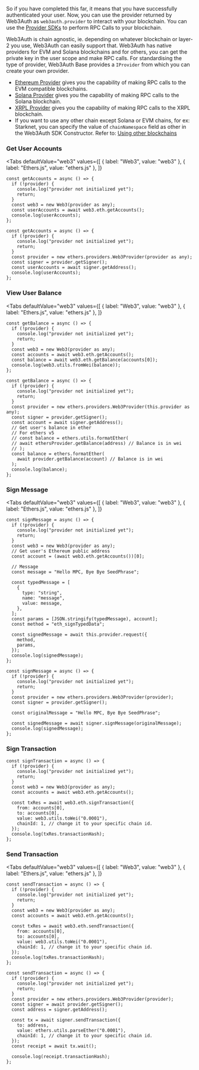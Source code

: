 
So if you have completed this far, it means that you have successfully authenticated your user. Now, you can use the provider returned by Web3Auth as
`web3auth.provider` to interact with your blockchain. You can use the [Provider SDKs](/sdk/helper-sdks/providers/) to perform RPC Calls to your
blockchain.

Web3Auth is chain agnostic, ie. depending on whatever blockchain or layer-2 you use, Web3Auth can easily support that. Web3Auth has native providers
for EVM and Solana blockchains and for others, you can get the private key in the user scope and make RPC calls. For standardising the type of
provider, Web3Auth Base provides a `IProvider` from which you can create your own provider.

- [Ethereum Provider](/sdk/helper-sdks/providers/evm) gives you the capability of making RPC calls to the EVM compatible blockchains.
- [Solana Provider](/sdk/helper-sdks/providers/solana) gives you the capability of making RPC calls to the Solana blockchain.
- [XRPL Provider](/sdk/helper-sdks/providers/xrpl) gives you the capability of making RPC calls to the XRPL blockchain.
- If you want to use any other chain except Solana or EVM chains, for ex: Starknet, you can specify the value of `chainNamespace` field as other in
  the Web3Auth SDK Constructor. Refer to: [Using other blockchains](/sdk/helper-sdks/providers/common)

### Get User Accounts

<Tabs
defaultValue="web3"
values={[
  { label: "Web3", value: "web3" },
  { label: "Ethers.js", value: "ethers.js" },
]}
>
<TabItem value="web3">

```tsx
const getAccounts = async () => {
  if (!provider) {
    console.log("provider not initialized yet");
    return;
  }
  const web3 = new Web3(provider as any);
  const userAccounts = await web3.eth.getAccounts();
  console.log(userAccounts);
};
```

  </TabItem>
<TabItem value="ethers.js">

```tsx
const getAccounts = async () => {
  if (!provider) {
    console.log("provider not initialized yet");
    return;
  }
  const provider = new ethers.providers.Web3Provider(provider as any);
  const signer = provider.getSigner();
  const userAccounts = await signer.getAddress();
  console.log(userAccounts);
};
```

</TabItem>

</Tabs>

### View User Balance

<Tabs
defaultValue="web3"
values={[
  { label: "Web3", value: "web3" },
  { label: "Ethers.js", value: "ethers.js" },
]}
>
<TabItem value="web3">

```tsx
const getBalance = async () => {
  if (!provider) {
    console.log("provider not initialized yet");
    return;
  }
  const web3 = new Web3(provider as any);
  const accounts = await web3.eth.getAccounts();
  const balance = await web3.eth.getBalance(accounts[0]);
  console.log(web3.utils.fromWei(balance));
};
```

  </TabItem>
<TabItem value="ethers.js">

```tsx
const getBalance = async () => {
  if (!provider) {
    console.log("provider not initialized yet");
    return;
  }
  const provider = new ethers.providers.Web3Provider(this.provider as any);
  const signer = provider.getSigner();
  const account = await signer.getAddress();
  // Get user's balance in ether
  // For ethers v5
  // const balance = ethers.utils.formatEther(
  // await ethersProvider.getBalance(address) // Balance is in wei
  // );
  const balance = ethers.formatEther(
    await provider.getBalance(account) // Balance is in wei
  );
  console.log(balance);
};
```

</TabItem>

</Tabs>

### Sign Message

<Tabs
defaultValue="web3"
values={[
  { label: "Web3", value: "web3" },
  { label: "Ethers.js", value: "ethers.js" },
]}
>
<TabItem value="web3">

```tsx
const signMessage = async () => {
  if (!provider) {
    console.log("provider not initialized yet");
    return;
  }
  const web3 = new Web3(provider as any);
  // Get user's Ethereum public address
  const account = (await web3.eth.getAccounts())[0];

  // Message
  const message = "Hello MPC, Bye Bye SeedPhrase";

  const typedMessage = [
    {
      type: "string",
      name: "message",
      value: message,
    },
  ];
  const params = [JSON.stringify(typedMessage), account];
  const method = "eth_signTypedData";

  const signedMessage = await this.provider.request({
    method,
    params,
  });
  console.log(signedMessage);
};
```

  </TabItem>
<TabItem value="ethers.js">

```tsx
const signMessage = async () => {
  if (!provider) {
    console.log("provider not initialized yet");
    return;
  }
  const provider = new ethers.providers.Web3Provider(provider);
  const signer = provider.getSigner();

  const originalMessage = "Hello MPC, Bye Bye SeedPhrase";

  const signedMessage = await signer.signMessage(originalMessage);
  console.log(signedMessage);
};
```

</TabItem>

</Tabs>

### Sign Transaction

```tsx
const signTransaction = async () => {
  if (!provider) {
    console.log("provider not initialized yet");
    return;
  }
  const web3 = new Web3(provider as any);
  const accounts = await web3.eth.getAccounts();

  const txRes = await web3.eth.signTransaction({
    from: accounts[0],
    to: accounts[0],
    value: web3.utils.toWei("0.0001"),
    chainId: 1, // change it to your specific chain id.
  });
  console.log(txRes.transactionHash);
};
```

### Send Transaction

<Tabs
defaultValue="web3"
values={[
  { label: "Web3", value: "web3" },
  { label: "Ethers.js", value: "ethers.js" },
]}
>
<TabItem value="web3">

```tsx
const sendTransaction = async () => {
  if (!provider) {
    console.log("provider not initialized yet");
    return;
  }
  const web3 = new Web3(provider as any);
  const accounts = await web3.eth.getAccounts();

  const txRes = await web3.eth.sendTransaction({
    from: accounts[0],
    to: accounts[0],
    value: web3.utils.toWei("0.0001"),
    chainId: 1, // change it to your specific chain id.
  });
  console.log(txRes.transactionHash);
};
```

  </TabItem>
<TabItem value="ethers.js">

```tsx
const sendTransaction = async () => {
  if (!provider) {
    console.log("provider not initialized yet");
    return;
  }
  const provider = new ethers.providers.Web3Provider(provider);
  const signer = await provider.getSigner();
  const address = signer.getAddress();

  const tx = await signer.sendTransaction({
    to: address,
    value: ethers.utils.parseEther("0.0001"),
    chainId: 1, // change it to your specific chain id.
  });
  const receipt = await tx.wait();

  console.log(receipt.transactionHash);
};
```

</TabItem>

</Tabs>
